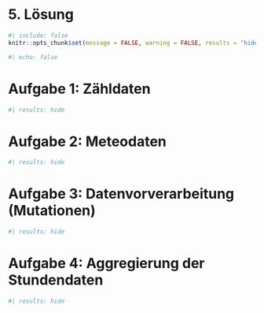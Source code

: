 # 5. Lösung


```r
#| include: false
knitr::opts_chunk$set(message = FALSE, warning = FALSE, results = "hide", fig.align="left")
```

```r
#| echo: false

```

# Aufgabe 1: Zähldaten

```r

#| results: hide

```

# Aufgabe 2: Meteodaten

```r

#| results: hide

```

# Aufgabe 3: Datenvorverarbeitung (Mutationen)

```r

#| results: hide

```

# Aufgabe 4: Aggregierung der Stundendaten

```r

#| results: hide

```

